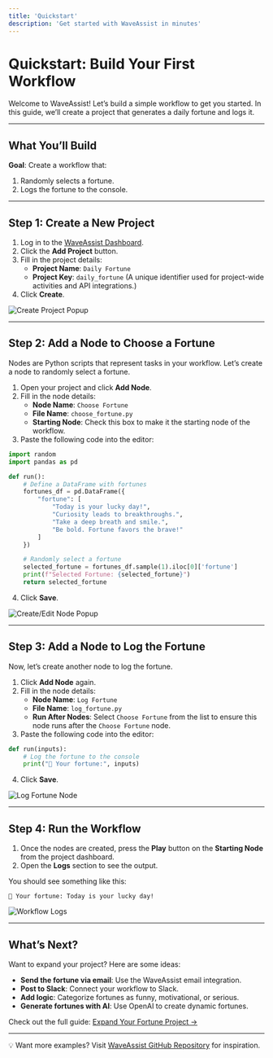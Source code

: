 ```yaml
---
title: 'Quickstart'
description: 'Get started with WaveAssist in minutes'
---
```


# Quickstart: Build Your First Workflow

Welcome to WaveAssist! Let’s build a simple workflow to get you started. In this guide, we’ll create a project that generates a daily fortune and logs it.

---

## What You’ll Build

**Goal**: Create a workflow that:
1. Randomly selects a fortune.
2. Logs the fortune to the console.

---

## Step 1: Create a New Project

1. Log in to the [WaveAssist Dashboard](https://app.waveassist.io).
2. Click the **Add Project** button.
3. Fill in the project details:
   - **Project Name**: `Daily Fortune`
   - **Project Key**: `daily_fortune` (A unique identifier used for project-wide activities and API integrations.)
4. Click **Create**.

<Frame caption="Create a New Project">
  <img src="/images/create_project_popup.png" alt="Create Project Popup" />
</Frame>

---

## Step 2: Add a Node to Choose a Fortune

Nodes are Python scripts that represent tasks in your workflow. Let’s create a node to randomly select a fortune.

1. Open your project and click **Add Node**.
2. Fill in the node details:
   - **Node Name**: `Choose Fortune`
   - **File Name**: `choose_fortune.py`
   - **Starting Node**: Check this box to make it the starting node of the workflow.
3. Paste the following code into the editor:

```python
import random
import pandas as pd

def run():
    # Define a DataFrame with fortunes
    fortunes_df = pd.DataFrame({
        "fortune": [
            "Today is your lucky day!",
            "Curiosity leads to breakthroughs.",
            "Take a deep breath and smile.",
            "Be bold. Fortune favors the brave!"
        ]
    })

    # Randomly select a fortune
    selected_fortune = fortunes_df.sample(1).iloc[0]['fortune']
    print(f"Selected Fortune: {selected_fortune}")
    return selected_fortune
```

4. Click **Save**.

<Frame caption="Create and Edit Node">
  <img src="/images/create_edit_node.png" alt="Create/Edit Node Popup" />
</Frame>

---

## Step 3: Add a Node to Log the Fortune

Now, let’s create another node to log the fortune.

1. Click **Add Node** again.
2. Fill in the node details:
   - **Node Name**: `Log Fortune`
   - **File Name**: `log_fortune.py`
   - **Run After Nodes**: Select `Choose Fortune` from the list to ensure this node runs after the `Choose Fortune` node.
3. Paste the following code into the editor:

```python
def run(inputs):
    # Log the fortune to the console
    print("🧿 Your fortune:", inputs)
```

4. Click **Save**.

<Frame caption="Log Fortune Node">
  <img src="/images/log_fortune_node.png" alt="Log Fortune Node" />
</Frame>

---

## Step 4: Run the Workflow

1. Once the nodes are created, press the **Play** button on the **Starting Node** from the project dashboard.
2. Open the **Logs** section to see the output.

You should see something like this:
```
🧿 Your fortune: Today is your lucky day!
```

<Frame caption="Workflow Log Output">
  <img src="/images/workflow.png" alt="Workflow Logs" />
</Frame>

---

## What’s Next?

Want to expand your project? Here are some ideas:
- **Send the fortune via email**: Use the WaveAssist email integration.
- **Post to Slack**: Connect your workflow to Slack.
- **Add logic**: Categorize fortunes as funny, motivational, or serious.
- **Generate fortunes with AI**: Use OpenAI to create dynamic fortunes.

Check out the full guide: [Expand Your Fortune Project →](./whats-next)

---

💡 Want more examples? Visit [WaveAssist GitHub Repository](https://github.com/WaveAssist/waveassist) for inspiration.